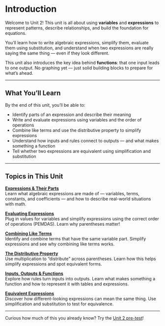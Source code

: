 # Introduction {.unnumbered}

Welcome to Unit 2! This unit is all about using **variables** and **expressions** to represent patterns, describe relationships, and build the foundation for equations.

You’ll learn how to write algebraic expressions, simplify them, evaluate them using substitution, and understand when two expressions are really saying the same thing — even if they look different.

This unit also introduces the key idea behind **functions**: that one input leads to one output. No graphing yet — just solid building blocks to prepare for what's ahead.

---

## What You’ll Learn

By the end of this unit, you’ll be able to:

- Identify parts of an expression and describe their meaning  
- Write and evaluate expressions using variables and the order of operations  
- Combine like terms and use the distributive property to simplify expressions  
- Understand how inputs and rules connect to outputs — and what makes something a function  
- Tell whether two expressions are equivalent using simplification and substitution

---

## Topics in This Unit

[**Expressions & Their Parts**](2.1_Expressions_and_their_parts.html)  
Learn what algebraic expressions are made of — variables, terms, constants, and coefficients — and how to describe real-world situations with math.

[**Evaluating Expressions**](2.2_Evaluating_expressions.html)  
Plug in values for variables and simplify expressions using the correct order of operations (PEMDAS). Learn why parentheses matter!

[**Combining Like Terms**](2.3_Combining_like_terms.html)  
Identify and combine terms that have the same variable part. Simplify expressions and see why combining like terms works.

[**The Distributive Property**](2.4_The_distributive_property.html)  
Use multiplication to “distribute” across parentheses. Learn how this helps simplify expressions and spot equivalent forms.

[**Inputs, Outputs & Functions**](2.5_Inputs_outputs_and_functions.html)  
Explore how rules turn inputs into outputs. Learn what makes something a function and how to represent it with tables and expressions.

[**Equivalent Expressions**](2.6_Equivalent_expressions.html)  
Discover how different-looking expressions can mean the same thing. Use simplification and substitution to test for equivalence.

---

Curious how much of this you already know? Try the [Unit 2 pre-test](/chapters/Supplemental/worksheets/Unit_2/pretest.pdf)!
